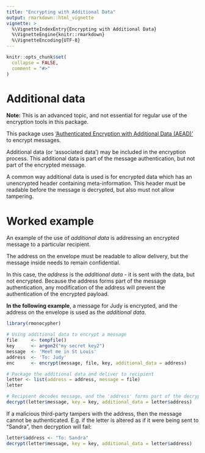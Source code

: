 ```yaml
---
title: "Encrypting with Additional Data"
output: rmarkdown::html_vignette
vignette: >
  %\VignetteIndexEntry{Encrypting with Additional Data}
  %\VignetteEngine{knitr::rmarkdown}
  %\VignetteEncoding{UTF-8}
---
```


```r
knitr::opts_chunk$set(
  collapse = FALSE,
  comment = "#>"
)
```


# Additional data

**Note:** This is an advanced topic, and not essential for regular use of the encryption 
tools in this package.

This package uses ['Authenticated Encryption with Additional Data (AEAD)'](https://en.wikipedia.org/wiki/Authenticated_encryption#Authenticated_encryption_with_associated_data_(AEAD)) 
to encrypt messages.

Additional data (or 'associated data') may be included in the encryption
process. This additional data is part of the message authentication, but 
not part of the encrypted message.

A common way additional data is used is for encrypted data which has an 
unencrypted header containing meta-information.  This header must be readable
before the message is decrypted, but also must not allow tampering.

# Worked example

An example of the use of *additional data* is addressing an encrypted message to a particular
recipient.

The address on the envelope must be readable to allow delivery, but the message
inside needs to remain confidential.  

In this case, the *address* is the *additional data* -
it is sent with the data, but not encrypted.  Because the address forms
part of the message authentication, any modification of the address will 
prevent the authentication of the encrypted payload.

**In the following example**, a message for Judy is encrypted, and the address
on the envelope is used as the *additional data*.

```r
library(rmonocypher)

# Using additional data to encrypt a message
file     <- tempfile()
key      <- argon2("my secret key2")
message  <- 'Meet me in St Louis' 
address  <- 'To: Judy'
enc      <- encrypt(message, file, key, additional_data = address)
```


```r
# Package the additional data and deliver to recipient
letter <- list(address = address, message = file)
letter

# Recipient decodes message, and the 'address' forms part of the decryption.
decrypt(letter$message, key = key, additional_data = letter$address)
```

If a malicious third-party tampers with the address, then the message cannot
be authenticated.  E.g. if the letter is altered as if it were being sent
to "Sandra", then decryption will fail:

```r
letter$address <- "To: Sandra"
decrypt(letter$message, key = key, additional_data = letter$address)
```